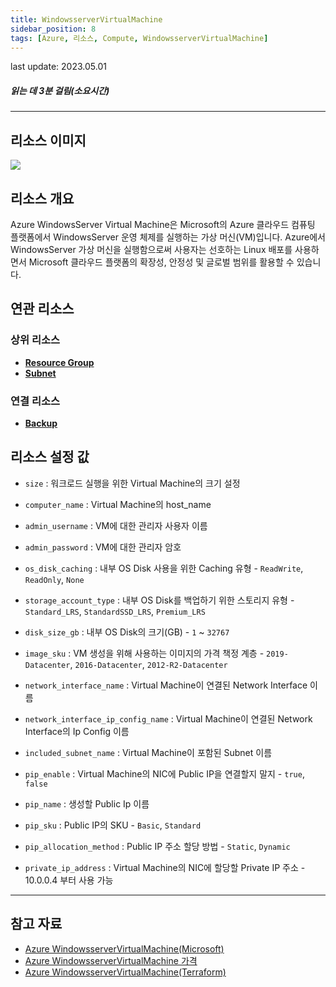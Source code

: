 ```yaml
---
title: WindowsserverVirtualMachine
sidebar_position: 8
tags: [Azure, 리소스, Compute, WindowsserverVirtualMachine]
---
```




<span className="theme-doc-version-badge badge badge--secondary">
    last update: 2023.05.01
</span>

##### 읽는 데 3분 걸림(소요시간)

*****

## 리소스 이미지
<img src={icon} />

## 리소스 개요
Azure WindowsServer Virtual Machine은 Microsoft의 Azure 클라우드 컴퓨팅 플랫폼에서 WindowsServer 운영 체제를 실행하는 가상 머신(VM)입니다.
Azure에서 WindowsServer 가상 머신을 실행함으로써 사용자는 선호하는 Linux 배포를 사용하면서 Microsoft 클라우드 플랫폼의 확장성, 안정성 및 글로벌 범위를 활용할 수 있습니다.
 



## 연관 리소스
### 상위 리소스
- [**Resource Group**](https://docs.cstudio.app/docs/resource/azure/Base/ResourceGroup)
- [**Subnet**](https://docs.cstudio.app/docs/resource/azure/Network/Subnet)

### 연결 리소스
- [**Backup**](https://docs.cstudio.app/docs/resource/azure/RecoveryServices/Backup)


## 리소스 설정 값
- ```size``` : 워크로드 실행을 위한 Virtual Machine의 크기 설정

- ```computer_name``` : Virtual Machine의 host_name

- ```admin_username``` : VM에 대한 관리자 사용자 이름

- ```admin_password``` : VM에 대한 관리자 암호

- ```os_disk_caching``` : 내부 OS Disk 사용을 위한 Caching 유형 - ```ReadWrite```, ```ReadOnly```, ```None```

- ```storage_account_type``` : 내부 OS Disk를 백업하기 위한 스토리지 유형 -  ```Standard_LRS```, ```StandardSSD_LRS```, ```Premium_LRS```

- ```disk_size_gb``` : 내부 OS Disk의 크기(GB) -  ```1``` ~ ```32767```

- ```image_sku``` : VM 생성을 위해 사용하는 이미지의 가격 책정 계층 - ```2019-Datacenter```, ```2016-Datacenter```, ```2012-R2-Datacenter```

- ```network_interface_name``` : Virtual Machine이 연결된 Network Interface 이름

- ```network_interface_ip_config_name``` : Virtual Machine이 연결된 Network Interface의 Ip Config 이름

- ```included_subnet_name``` : Virtual Machine이 포함된 Subnet 이름

- ```pip_enable``` : Virtual Machine의 NIC에 Public IP을 연결할지 말지 - ```true```, ```false```

- ```pip_name``` : 생성할 Public Ip 이름

- ```pip_sku``` : Public IP의 SKU - ```Basic```, ```Standard```

- ```pip_allocation_method``` : Public IP 주소 할당 방법 - ```Static```, ```Dynamic```

- ```private_ip_address``` : Virtual Machine의 NIC에 할당할 Private IP 주소 - 10.0.0.4 부터 사용 가능


*****
## 참고 자료
- [Azure WindowsserverVirtualMachine(Microsoft)](https://learn.microsoft.com/ko-kr/azure/virtual-machines/overview)
- [Azure WindowsserverVirtualMachine 가격](https://azure.microsoft.com/en-us/pricing/details/virtual-machines/windows/)
- [Azure WindowsserverVirtualMachine(Terraform)](https://registry.terraform.io/providers/hashicorp/azurerm/latest/docs/resources/windows_virtual_machine)
